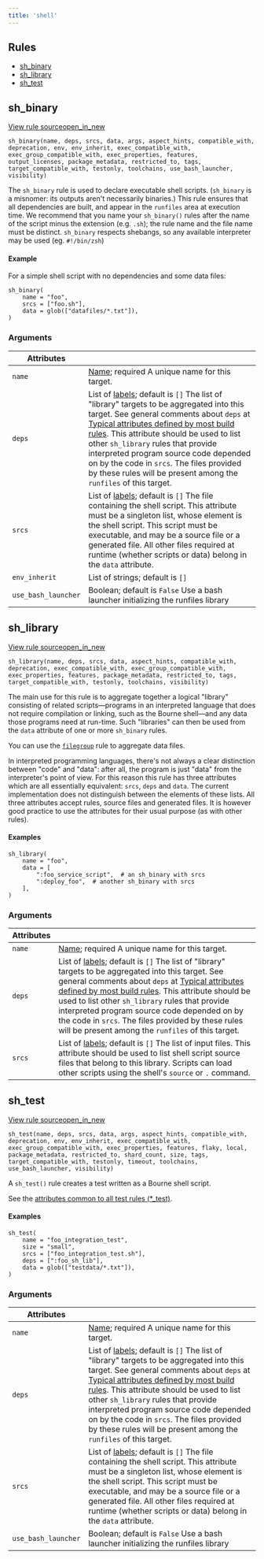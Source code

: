 ```yaml
---
title: 'shell'
---
```



## Rules

* [sh\_binary](#sh_binary)
* [sh\_library](#sh_library)
* [sh\_test](#sh_test)

## sh\_binary

[View rule sourceopen\_in\_new](https://github.com/bazelbuild/rules_shell/tree/v0.2.0/shell/private/sh_binary.bzl)

```
sh_binary(name, deps, srcs, data, args, aspect_hints, compatible_with, deprecation, env, env_inherit, exec_compatible_with, exec_group_compatible_with, exec_properties, features, output_licenses, package_metadata, restricted_to, tags, target_compatible_with, testonly, toolchains, use_bash_launcher, visibility)
```

The `sh_binary` rule is used to declare executable shell scripts.
(`sh_binary` is a misnomer: its outputs aren't necessarily binaries.) This rule ensures
that all dependencies are built, and appear in the `runfiles` area at execution time.
We recommend that you name your `sh_binary()` rules after the name of the script minus
the extension (e.g. `.sh`); the rule name and the file name must be distinct.
`sh_binary` respects shebangs, so any available interpreter may be used (eg.
`#!/bin/zsh`)

#### Example

For a simple shell script with no dependencies and some data files:

```
sh_binary(
    name = "foo",
    srcs = ["foo.sh"],
    data = glob(["datafiles/*.txt"]),
)
```

### Arguments

| Attributes | |
| --- | --- |
| `name` | [Name](./concepts/labels#target-names); required  A unique name for this target. |
| `deps` | List of [labels](./concepts/labels); default is `[]` The list of "library" targets to be aggregated into this target. See general comments about `deps` at [Typical attributes defined by most build rules](./reference/be/common-definitions#typical.deps). This attribute should be used to list other `sh_library` rules that provide interpreted program source code depended on by the code in `srcs`. The files provided by these rules will be present among the `runfiles` of this target. |
| `srcs` | List of [labels](./concepts/labels); default is `[]` The file containing the shell script. This attribute must be a singleton list, whose element is the shell script. This script must be executable, and may be a source file or a generated file. All other files required at runtime (whether scripts or data) belong in the `data` attribute. |
| `env_inherit` | List of strings; default is `[]` |
| `use_bash_launcher` | Boolean; default is `False` Use a bash launcher initializing the runfiles library |

## sh\_library

[View rule sourceopen\_in\_new](https://github.com/bazelbuild/rules_shell/tree/v0.2.0/shell/private/sh_library.bzl)

```
sh_library(name, deps, srcs, data, aspect_hints, compatible_with, deprecation, exec_compatible_with, exec_group_compatible_with, exec_properties, features, package_metadata, restricted_to, tags, target_compatible_with, testonly, toolchains, visibility)
```

The main use for this rule is to aggregate together a logical
"library" consisting of related scripts—programs in an
interpreted language that does not require compilation or linking,
such as the Bourne shell—and any data those programs need at
run-time. Such "libraries" can then be used from
the `data` attribute of one or
more `sh_binary` rules.

You can use the [`filegroup`](./reference/be/general.html#filegroup) rule to aggregate data
files.

In interpreted programming languages, there's not always a clear
distinction between "code" and "data": after all, the program is
just "data" from the interpreter's point of view. For this reason
this rule has three attributes which are all essentially equivalent:
`srcs`, `deps` and `data`.
The current implementation does not distinguish between the elements of these lists.
All three attributes accept rules, source files and generated files.
It is however good practice to use the attributes for their usual purpose (as with other rules).

#### Examples

```
sh_library(
    name = "foo",
    data = [
        ":foo_service_script",  # an sh_binary with srcs
        ":deploy_foo",  # another sh_binary with srcs
    ],
)
```

### Arguments

| Attributes | |
| --- | --- |
| `name` | [Name](./concepts/labels#target-names); required  A unique name for this target. |
| `deps` | List of [labels](./concepts/labels); default is `[]` The list of "library" targets to be aggregated into this target. See general comments about `deps` at [Typical attributes defined by most build rules](./reference/be/common-definitions#typical.deps). This attribute should be used to list other `sh_library` rules that provide interpreted program source code depended on by the code in `srcs`. The files provided by these rules will be present among the `runfiles` of this target. |
| `srcs` | List of [labels](./concepts/labels); default is `[]` The list of input files. This attribute should be used to list shell script source files that belong to this library. Scripts can load other scripts using the shell's `source` or `.` command. |

## sh\_test

[View rule sourceopen\_in\_new](https://github.com/bazelbuild/rules_shell/tree/v0.2.0/shell/private/sh_test.bzl)

```
sh_test(name, deps, srcs, data, args, aspect_hints, compatible_with, deprecation, env, env_inherit, exec_compatible_with, exec_group_compatible_with, exec_properties, features, flaky, local, package_metadata, restricted_to, shard_count, size, tags, target_compatible_with, testonly, timeout, toolchains, use_bash_launcher, visibility)
```

A `sh_test()` rule creates a test written as a Bourne shell script.

See the [attributes common to all test rules (\*\_test)](./reference/be/common-definitions#common-attributes-tests).

#### Examples

```
sh_test(
    name = "foo_integration_test",
    size = "small",
    srcs = ["foo_integration_test.sh"],
    deps = [":foo_sh_lib"],
    data = glob(["testdata/*.txt"]),
)
```

### Arguments

| Attributes | |
| --- | --- |
| `name` | [Name](./concepts/labels#target-names); required  A unique name for this target. |
| `deps` | List of [labels](./concepts/labels); default is `[]` The list of "library" targets to be aggregated into this target. See general comments about `deps` at [Typical attributes defined by most build rules](./reference/be/common-definitions#typical.deps). This attribute should be used to list other `sh_library` rules that provide interpreted program source code depended on by the code in `srcs`. The files provided by these rules will be present among the `runfiles` of this target. |
| `srcs` | List of [labels](./concepts/labels); default is `[]` The file containing the shell script. This attribute must be a singleton list, whose element is the shell script. This script must be executable, and may be a source file or a generated file. All other files required at runtime (whether scripts or data) belong in the `data` attribute. |
| `use_bash_launcher` | Boolean; default is `False` Use a bash launcher initializing the runfiles library |